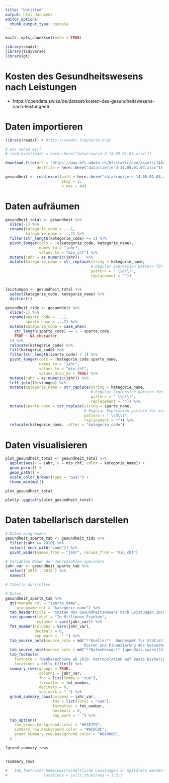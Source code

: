 ```yaml
---
title: "Untitled"
output: html_document
editor_options: 
  chunk_output_type: console
---
```


```r
knitr::opts_chunk$set(echo = TRUE)
```

```r

library(readxl)
library(tidyverse)
library(gt)

```


# Kosten des Gesundheitswesens nach Leistungen 

- https://opendata.swiss/de/dataset/kosten-des-gesundheitswesens-nach-leistungen6

# Daten importieren



```r
library(readxl) # https://readxl.tidyverse.org/

# was sehen wir?
# read_excel(path = here::here("data/raw/je-d-14.05.01.03.xlsx"))

download.file(url = "https://www.bfs.admin.ch/bfsstatic/dam/assets/14840808/master", 
              destfile = here::here("data/raw/je-d-14.05.01.03.xlsx"))

gesundheit <- read_excel(path = here::here("data/raw/je-d-14.05.01.03.xlsx"),
                         skip = 2, 
                         n_max = 44)
```

# Daten aufräumen

```r

gesundheit_total <- gesundheit %>% 
  slice(-1) %>% 
  rename(kategorie_code = ...1,
         kategorie_name = ...2) %>% 
  filter(str_length(kategorie_code) == 1) %>% 
  pivot_longer(cols = !c(kategorie_code, kategorie_name), 
               names_to = "jahr", 
               values_to = "mio_chf") %>% 
  mutate(jahr = as.numeric(jahr))   %>% 
  mutate(kategorie_name = str_replace(string = kategorie_name,
                                      # Regular Expression pattern für eine Zahl (d) und die Klammer )
                                      pattern = " \\d\\)", 
                                      replacement = "")) 


leistungen <- gesundheit_total %>% 
  select(kategorie_code, kategorie_name) %>% 
  distinct()

gesundheit_tidy <- gesundheit %>% 
  slice(-1) %>% 
  rename(sparte_code = ...1,
         sparte_name = ...2) %>% 
  mutate(kategorie_code = case_when(
    str_length(sparte_code) == 1 ~ sparte_code,
    TRUE ~ NA_character_
  )) %>% 
  relocate(kategorie_code) %>% 
  fill(kategorie_code) %>% 
  filter(str_length(sparte_code) > 1) %>% 
  pivot_longer(cols = !kategorie_code:sparte_name,
               names_to = "jahr",
               values_to = "mio_chf", 
               values_drop_na = TRUE) %>% 
  mutate(jahr = as.numeric(jahr)) %>% 
  left_join(leistungen) %>% 
  mutate(kategorie_name = str_replace(string = kategorie_name,
                                      # Regular Expression pattern für eine Zahl (d) und die Klammer )
                                      pattern = " \\d\\)", 
                                      replacement = "")) %>% 
  mutate(sparte_name = str_replace(string = sparte_name,
                                   # Regular Expression pattern für eine Zahl (d) und die Klammer )
                                   pattern = " \\d\\)", 
                                   replacement = "")) %>% 
  relocate(kategorie_name, .after = "kategorie_code") 

```

# Daten visualisieren

```r

plot_gesundheit_total <- gesundheit_total %>% 
  ggplot(aes(x = jahr, y = mio_chf, color = kategorie_name)) +
  geom_point() +
  geom_path() +
  scale_color_brewer(type = "qual") +
  theme_minimal()

plot_gesundheit_total

plotly::ggplotly(plot_gesundheit_total)

```

# Daten tabellarisch darstellen

```r

# Daten eingrenzen 
gesundheit_sparte_tab <- gesundheit_tidy %>% 
  filter(jahr >= 2010) %>% 
  select(-ends_with("code")) %>% 
  pivot_wider(names_from = "jahr", values_from = "mio_chf") 

# Variablen Namen der Jahreszahlen speichern
jahr_var <- gesundheit_sparte_tab %>% 
  select(`2010`:`2018`) %>% 
  names()

# Tabelle darstellen

# Daten
gesundheit_sparte_tab %>% 
  gt(rowname_col = "sparte_name",
     groupname_col = "kategorie_name") %>% 
  tab_header(title = "Kosten des Gesundheitswesens nach Leistungen 2010 bis 2018") %>% 
  tab_spanner(label = "In Millionen Franken",
              columns = vars(jahr_var)) %>% 
  fmt_number(columns = vars(jahr_var),
             decimals = 0,
             sep_mark =  " ") %>% 
  tab_source_note(source_note = md("**Quelle:**  Bundesamt für Statistik (BFS) – 
                                   Kosten und Finanzierung des Gesundheitswesens")) %>% 
  tab_source_note(source_note = md("**Datenbezug:** [opendata.swiss](https://opendata.swiss/de/dataset/kosten-des-gesundheitswesens-nach-leistungen6)")) %>% 
  tab_footnote(
    footnote = "Neuberechnung ab 2010. Retropolation auf Basis bisheriger Wachstumsraten für die Jahre 1995-2009.", 
    locations = cells_title()) %>% 
  summary_rows(groups = TRUE,
               columns = jahr_var,
               fns = list(Summe = "sum"),
               formatter = fmt_number,
               decimals = 0,
               sep_mark = " ") %>%
  grand_summary_rows(columns = jahr_var,
                     fns = list(Total = "sum"),
                     formatter = fmt_number,
                     decimals = 0,
                     sep_mark = " ") %>%
  tab_options(
    row_group.background.color = "#E4E7F6",
    summary_row.background.color = "#DCDCDC",
    grand_summary_row.background.color = "#808080", 
  ) 

?grand_summary_rows


?summary_rows

#   tab_footnote("Gemeinwirtschaftliche Leistungen in Spitälern werden erst ab Rechnungsjahr 2010 ausgewiesen, vorher sind sie # unter anderen Leistungskategorien (L, N, O, Q) enthalten.", 
#                locations = cells_stub(rows = 1:3))




```

